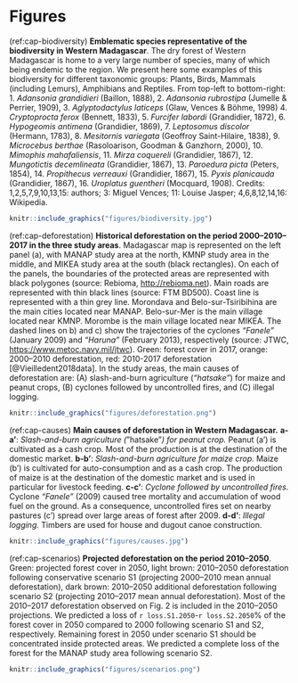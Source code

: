 # Figures

<!-- ======================== -->
<!-- Biodiversity -->
<!-- ======================== -->

(ref:cap-biodiversity) **Emblematic species representative of the biodiversity in Western Madagascar**. The dry forest of Western Madagascar is home to a very large number of species, many of which being endemic to the region. We present here some examples of this biodiversity for different taxonomic groups: Plants, Birds, Mammals (including Lemurs), Amphibians and Reptiles. From top-left to bottom-right: 1. _Adansonia grandidieri_ (Baillon, 1888), 2. _Adansonia rubrostipa_ (Jumelle & Perrier, 1909), 3. _Aglyptodactylus laticeps_ (Glaw, Vences & Böhme, 1998) 4. _Cryptoprocta ferox_ (Bennett, 1833), 5. _Furcifer labordi_ (Grandidier, 1872), 6. _Hypogeomis antimena_ (Grandidier, 1869), 7. _Leptosomus discolor_ (Hermann, 1783), 8. _Mesitornis variegata_ (Geoffroy Saint-Hilaire, 1838), 9. _Microcebus berthae_ (Rasoloarison, Goodman & Ganzhorn, 2000), 10. _Mimophis mahafaliensis_, 11. _Mirza coquereli_ (Grandidier, 1867), 12. _Mungotictis decemlineata_ (Grandidier, 1867), 13. _Paroedura picta_ (Peters, 1854), 14. _Propithecus verreauxi_ (Grandidier, 1867), 15. _Pyxis planicauda_ (Grandidier, 1867), 16. _Uroplatus guentheri_ (Mocquard, 1908). Credits: 1,2,5,7,9,10,13,15: authors; 3: Miguel Vences; 11: Louise Jasper; 4,6,8,12,14,16: Wikipedia.

```r
knitr::include_graphics("figures/biodiversity.jpg")
```

<!-- ======================== -->
<!-- Historical deforestation -->
<!-- ======================== -->

(ref:cap-deforestation) **Historical deforestation on the period 2000--2010--2017 in the three study areas**. Madagascar map is represented on the left panel (a), with MANAP study area at the north, KMNP study area in the middle, and MIKEA study area at the south (black rectangles). On each of the panels, the boundaries of the protected areas are represented with black polygones (source: Rebioma, <http://rebioma.net>). Main roads are represented with thin black lines (source: FTM BD500). Coast line is represented with a thin grey line. Morondava and Belo-sur-Tsiribihina are the main cities located near MANAP. Belo-sur-Mer is the main village located near KMNP. Morombe is the main village located near MIKEA. The dashed lines on b) and c) show the trajectories of the cyclones _"Fanele"_ (January 2009) and _"Haruna"_ (February 2013), respectively (source: JTWC, <https://www.metoc.navy.mil/jtwc>). Green: forest cover in 2017, orange: 2000--2010 deforestation, red: 2010-2017 deforestation [@Vieilledent2018data]. In the study areas, the main causes of deforestation are: (A) slash-and-burn agriculture (_"hatsake"_) for maize and peanut crops, (B) cyclones followed by uncontrolled fires, and (C) illegal logging. 

```r
knitr::include_graphics("figures/deforestation.png")
```

<!-- ======================== -->
<!-- Causes -->
<!-- ======================== -->

(ref:cap-causes) **Main causes of deforestation in Western Madagascar.** **a-a'**: _Slash-and-burn agriculture (_"hatsake"_) for peanut crop._ Peanut (a') is cultivated as a cash crop. Most of the production is at the destination of the domestic market. **b-b'**: _Slash-and-burn agriculture for maize crop._ Maize (b') is cultivated for auto-consumption and as a cash crop. The production of maize is at the destination of the domestic market and is used in particular for livestock feeding. **c-c'**: _Cyclone followed by uncontrolled fires._ Cyclone _"Fanele"_ (2009) caused tree mortality and accumulation of wood fuel on the ground. As a consequence, uncontrolled fires set on nearby pastures (c') spread over large areas of forest after 2009. **d-d'**: _Illegal logging._ Timbers are used for house and dugout canoe construction.

```r
knitr::include_graphics("figures/causes.jpg")
```

<!-- ======================= -->
<!-- Deforestation scenarios -->
<!-- ======================= -->

(ref:cap-scenarios) **Projected deforestation on the period 2010--2050**. Green: projected forest cover in 2050, light brown: 2010--2050 deforestation following conservative scenario S1 (projecting 2000--2010 mean annual deforestation), dark brown: 2010--2050 additional deforestation following scenario S2 (projecting 2010--2017 mean annual deforestation). Most of the 2010--2017 deforestation observed on Fig. 2 is included in the 2010--2050 projections. We predicted a loss of `r loss.S1.2050`-`r loss.S2.2050`% of the forest cover in 2050 compared to 2000 following scenario S1 and S2, respectively. Remaining forest in 2050 under scenario S1 should be concentrated inside protected areas. We predicted a complete loss of the forest for the MANAP study area following scenario S2.

```r
knitr::include_graphics("figures/scenarios.png")
```

\newpage